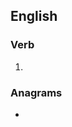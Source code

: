 {{also|latinizes}}
==English==

===Verb===
{{head|en|verb form}}

# {{en-third-person singular of|Latinize}}

===Anagrams===
* {{anagrams|en|Stalinize|zinalsite}}